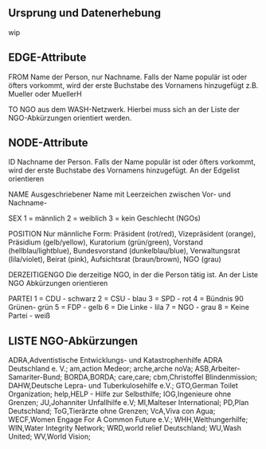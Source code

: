 ## Ursprung und Datenerhebung

wip

## EDGE-Attribute
FROM
Name der Person, nur Nachname. Falls der Name populär ist oder öfters vorkommt, wird der erste Buchstabe des Vornamens hinzugefügt z.B. Mueller oder MuellerH

TO
NGO aus dem WASH-Netzwerk. Hierbei muss sich an der Liste der NGO-Abkürzungen orientiert werden.

## NODE-Attribute
ID
Nachname der Person. Falls der Name populär ist oder öfters vorkommt, wird der erste Buchstabe des Vornamens hinzugefügt. An der Edgelist orientieren

NAME
Ausgeschriebener Name mit Leerzeichen zwischen Vor- und Nachname-

SEX
1 = männlich
2 = weiblich
3 = kein Geschlecht (NGOs)

POSITION
Nur männliche Form: Präsident (rot/red), Vizepräsident (orange), Präsidium (gelb/yellow), Kuratorium (grün/green), Vorstand (hellblau/lightblue), Bundesvorstand (dunkelblau/blue), Verwaltungsrat (lila/violet),  Beirat (pink), Aufsichtsrat (braun/brown), NGO (grau)

DERZEITIGENGO
Die derzeitige NGO, in der die Person tätig ist. An der Liste NGO Abkürzungen orientieren

PARTEI
1 = CDU - schwarz
2 = CSU - blau
3 = SPD - rot
4 = Bündnis 90 Grünen- grün
5 = FDP - gelb
6 = Die Linke - lila
7 = NGO - grau
8 = Keine Partei - weiß

## LISTE NGO-Abkürzungen

ADRA,Adventistische Entwicklungs- und Katastrophenhilfe ADRA Deutschland e. V.;
am,action Medeor;
arche,arche noVa;
ASB,Arbeiter-Samariter-Bund;
BORDA,BORDA;
care,care;
cbm,Christoffel Blindenmission;
DAHW,Deutsche Lepra- und Tuberkulosehilfe e.V.;
GTO,German Toilet Organization;
help,HELP - Hilfe zur Selbsthilfe;
IOG,Ingenieure ohne Grenzen;
JU,Johanniter Unfallhilfe e.V; 
MI,Malteser International;
PD,Plan Deutschland;
ToG,Tierärzte ohne Grenzen;
VcA,Viva con Agua;
WECF,Women Engage For A Common Future e.V.; 
WHH,Welthungerhilfe;
WIN,Water Integrity Network;
WRD,world relief Deutschland;
WU,Wash United; 
WV,World Vision;
